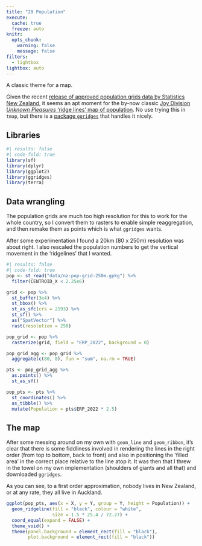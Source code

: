 ```yaml
---
title: "29 Population"
execute: 
  cache: true
  freeze: auto
knitr:
  opts_chunk: 
    warning: false
    message: false
filters:
  - lightbox
lightbox: auto
---
```


A classic theme for a map.

Given the recent [release of approved population grids data by Statistics New Zealand](https://datafinder.stats.govt.nz/data/?q=gridded+population), it seems an apt moment for the by-now classic [Joy Division _Unknown Pleasures_ 'ridge lines' map of population](https://jcheshire.com/featured-maps/population-lines-how-and-why-i-created-it/). No use trying this in `tmap`, but there is a [package `ggridges`](https://wilkelab.org/ggridges/index.html) that handles it nicely.

## Libraries
```r
#| results: false
#| code-fold: true
library(sf)
library(dplyr)
library(ggplot2)
library(ggridges)
library(terra)
```

## Data wrangling
The population grids are much too high resolution for this to work for the whole country, so I convert them to rasters to enable simple reaggregation, and then remake them as points which is what `ggridges` wants.

After some experimentation I found a 20km (80 x 250m) resolution was about right. I also rescaled the population numbers to get the vertical movement in the 'ridgelines' that I wanted.

```r
#| results: false
#| code-fold: true
pop <- st_read("data/nz-pop-grid-250m.gpkg") %>%
  filter(CENTROID_X < 2.25e6)

grid <- pop %>%
  st_buffer(3e4) %>%
  st_bbox() %>%
  st_as_sfc(crs = 2193) %>%
  st_sf() %>%
  as("SpatVector") %>%
  rast(resolution = 250)

pop_grid <- pop %>%
  rasterize(grid, field = "ERP_2022", background = 0)

pop_grid_agg <- pop_grid %>%
  aggregate(c(80, 8), fun = "sum", na.rm = TRUE)

pts <- pop_grid_agg %>%
  as.points() %>%
  st_as_sf()

pop_pts <- pts %>%
  st_coordinates() %>%
  as_tibble() %>%
  mutate(Population = pts$ERP_2022 * 2.5)
```

## The map
After some messing around on my own with `geom_line` and `geom_ribbon`, it's clear that there is some fiddliness involved in rendering the lines in the right order (from top to bottom, back to front) and also in positioning the 'filled area' in the correct place relative to the line atop it. It was then that I threw in the towel on my own implementation (shoulders of giants and all that) and downloaded `ggridges`.

As you can see, to a first order approximation, nobody lives in New Zealand, or at any rate, they all live in Auckland.

```r
ggplot(pop_pts, aes(x = X, y = Y, group = Y, height = Population)) +
  geom_ridgeline(fill = "black", colour = "white", 
                 size = 1.5 * 25.4 / 72.27) +
  coord_equal(expand = FALSE) +
  theme_void() +
  theme(panel.background = element_rect(fill = "black"),
        plot.background = element_rect(fill = "black"))
```
